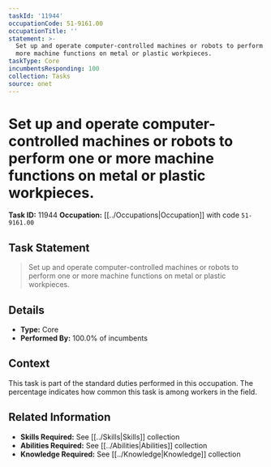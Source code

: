 ```yaml
---
taskId: '11944'
occupationCode: 51-9161.00
occupationTitle: ''
statement: >-
  Set up and operate computer-controlled machines or robots to perform one or
  more machine functions on metal or plastic workpieces.
taskType: Core
incumbentsResponding: 100
collection: Tasks
source: onet
---
```

# Set up and operate computer-controlled machines or robots to perform one or more machine functions on metal or plastic workpieces.

**Task ID:** 11944
**Occupation:** [[../Occupations|Occupation]] with code `51-9161.00`

## Task Statement

> Set up and operate computer-controlled machines or robots to perform one or more machine functions on metal or plastic workpieces.

## Details

- **Type:** Core
- **Performed By:** 100.0% of incumbents

## Context

This task is part of the standard duties performed in this occupation. The percentage indicates how common this task is among workers in the field.

## Related Information

- **Skills Required:** See [[../Skills|Skills]] collection
- **Abilities Required:** See [[../Abilities|Abilities]] collection
- **Knowledge Required:** See [[../Knowledge|Knowledge]] collection
